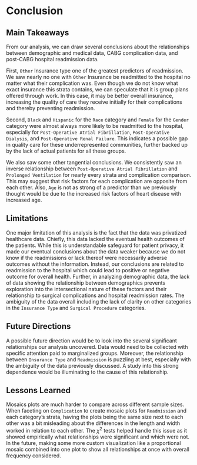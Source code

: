 # Conclusion

## Main Takeaways
From our analysis, we can draw several conclusions about the relationships between demographic and medical data, CABG complication data, and post-CABG hospital readmission data. 

First, `Other` Insurance type one of the greatest predictors of readmission. We saw nearly no one with `Other` Insurance be readmitted to the hospital no matter what their complication was. Even though we do not know what exact insurance this strata contains, we can speculate that it is group plans offered through work. In this case, it may be better overall insurance, increasing the quality of care they receive initially for their complications and thereby preventing readmission.

Second, `Black` and `Hispanic` for the `Race` category and `Female` for the `Gender` category were almost always more likely to be readmitted to the hospital, especially for `Post-Operative Atrial Fibrillation`, `Post-Operative Dialysis`, and `Post-Operative Renal Failure`. This indicates a possible gap in quality care for these underrepresented communities, further backed up by the lack of actual patients for all these groups. 

We also saw some other tangential conclusions. We consistently saw an inverse relationship between `Post-Operative Atrial Fibrillation` and `Prolonged Ventilation` for nearly every strata and complication comparison. This may suggest that risk factors for each complication are opposite from each other. Also, `Age` is not as strong of a predictor than we previously thought would be due to the increased risk factors of heart disease with increased age. 

## Limitations
One major limitation of this analysis is the fact that the data was privatized healthcare data. Chiefly, this data lacked the eventual health outcomes of the patients. While this is understandable safeguard for patient privacy, it made our eventual conclusions about the data weaker because we do not know if the readmissions or lack thereof were necessarily adverse outcomes without the information. Instead, our conclusions are related to readmission to the hospital which could lead to positive or negative outcome for overall health. Further, in analyzing demographic data, the lack of data showing the relationship between demographics prevents exploration into the intersectional nature of these factors and their relationship to surgical complications and hospital readmission rates. The ambiguity of the data overall including the lack of clarity on other categories in the `Insurance Type` and `Surgical Procedure` categories.

## Future Directions
A possible future direction would be to look into the several significant relationships our analysis uncovered. Data would need to be collected with specific attention paid to marginalized groups. Moreover, the relationship between `Insurance Type` and `Readmission` is puzzling at best, especially with the ambiguity of the data previously discussed. A study into this strong dependence would be illuminating to the cause of this relationship.

## Lessons Learned
Mosaics plots are much harder to compare across different sample sizes. When faceting on `Complication` to create mosaic plots for `Readmission` and each category's strata, having the plots being the same size next to each other was a bit misleading about the differences in the length and width worked in relation to each other. The $\chi^2$ tests helped handle this issue as it showed empirically what relationships were significant and which were not. In the future, making some more custom visualization like a proportional mosaic combined into one plot to show all relationships at once with overall frequency considered.
